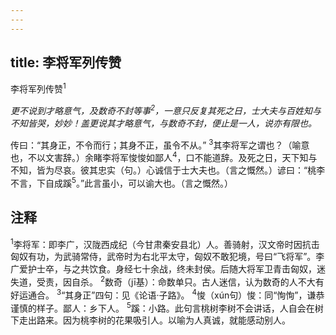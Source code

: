 ```yaml
---
---
---
```

title: 李将军列传赞
---




李将军列传赞<sup>1</sup>


*更不说到才略意气，及数奇不封等事<sup>2</sup>，一意只反复其死之日，士大夫与百姓知与不知皆哭，妙妙！盖更说其才略意气，与数奇不封，便止是一人，说亦有限也。*

传曰：“其身正，不令而行；其身不正，虽令不从。”
<sup>3</sup>其李将军之谓也？（喻意也，不以文害辞。）余睹李将军悛悛如鄙人<sup>4</sup>，口不能道辞。及死之日，天下知与不知，皆为尽哀。彼其忠实（句。）心诚信于士大夫也。（言之慨然。）谚曰：“桃李不言，下自成蹊<sup>5</sup>。”此言虽小，可以谕大也。（言之慨然。）

## 注释

<sup>1</sup>李将军：即李广，汉陇西成纪（今甘肃秦安县北）人。善骑射，汉文帝时因抗击匈奴有功，为武骑常侍，武帝时为右北平太守，匈奴不敢犯境，号曰“飞将军”。李广爱护士卒，与之共饮食。身经七十余战，终未封侯。后随大将军卫青击匈奴，迷失道，受责，因自杀。
<sup>2</sup>数奇（jī基）：命数单只。古人迷信，认为数奇的人不大有好运通合。
<sup>3</sup>“其身正”四句：见《论语·子路》。
<sup>4</sup>悛（xún句）悛：同“恂恂”，谦恭谨慎的样子。鄙人：乡下人。
<sup>5</sup>蹊：小路。此句言桃树李树不会讲话，人自会在树下走出路来。因为桃李树的花果吸引人。以喻为人真诚，就能感动别人。